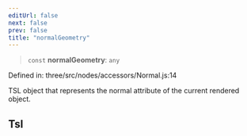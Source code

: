 ```yaml
---
editUrl: false
next: false
prev: false
title: "normalGeometry"
---
```


> `const` **normalGeometry**: `any`

Defined in: three/src/nodes/accessors/Normal.js:14

TSL object that represents the normal attribute of the current rendered object.

## Tsl
